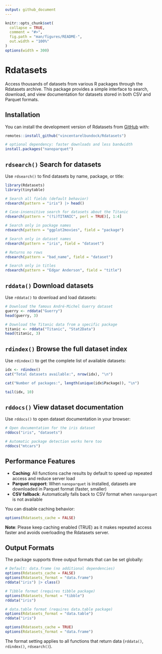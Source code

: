 ```yaml
---
output: github_document
---
```


<!-- README.md is generated from README.Rmd. Please edit that file -->

```r
knitr::opts_chunk$set(
  collapse = TRUE,
  comment = "#>",
  fig.path = "man/figures/README-",
  out.width = "100%"
)
options(width = 300)
```

# Rdatasets

<!-- badges: start -->
<!-- badges: end -->

Access thousands of datasets from various R packages through the Rdatasets archive. This package provides a simple interface to search, download, and view documentation for datasets stored in both CSV and Parquet formats.

## Installation

You can install the development version of Rdatasets from [GitHub](https://github.com/vincentarelbundock/Rdatasetspkg) with:

``` r
remotes::install_github("vincentarelbundock/Rdatasets")

# optional dependency: faster downloads and less bandwidth
install.packages("nanoparquet")
```

## `rdsearch()` Search for datasets

Use `rdsearch()` to find datasets by name, package, or title:

```r
library(Rdatasets)
library(tinytable)

# Search all fields (default behavior)
rdsearch(pattern = "iris") |> head()

# Case-insensitive search for datasets about the Titanic
rdsearch(pattern = "(?i)TITANIC", perl = TRUE)[, 1:4]

# Search only in package names
rdsearch(pattern = "ggplot2movies", field = "package") 

# Search only in dataset names
rdsearch(pattern = "iris", field = "dataset")

# Returns no rows
rdsearch(pattern = "bad_name", field = "dataset") 

# Search only in titles
rdsearch(pattern = "Edgar Anderson", field = "title")
```

## `rddata()` Download datasets

Use `rddata()` to download and load datasets:

```r
# Download the famous André-Michel Guerry dataset
guerry <- rddata("Guerry")
head(guerry, 3)

# Download the Titanic data from a specific package
titanic <- rddata("Titanic", "Stat2Data")
head(titanic, 3)
```

## `rdindex()` Browse the full dataset index

Use `rdindex()` to get the complete list of available datasets:

```r
idx <- rdindex()
cat("Total datasets available:", nrow(idx), "\n")

cat("Number of packages:", length(unique(idx$Package)), "\n")

tail(idx, 10)
```

## `rddocs()` View dataset documentation

Use `rddocs()` to open dataset documentation in your browser:

```r
# Open documentation for the iris dataset
rddocs("iris", "datasets")

# Automatic package detection works here too
rddocs("mtcars")
```

## Performance Features

- **Caching**: All functions cache results by default to speed up repeated access and reduce server load
- **Parquet support**: When `nanoparquet` is installed, datasets are downloaded in Parquet format (faster, smaller)
- **CSV fallback**: Automatically falls back to CSV format when `nanoparquet` is not available

You can disable caching behavior:

```r
options(Rdatasets_cache = FALSE)
```

**Note**: Please keep caching enabled (TRUE) as it makes repeated access faster and avoids overloading the Rdatasets server.

## Output Formats

The package supports three output formats that can be set globally:

```r
# Default: data.frame (no additional dependencies)
options(Rdatasets_cache = FALSE)
options(Rdatasets_format = "data.frame")
rddata("iris") |> class()

# Tibble format (requires tibble package)
options(Rdatasets_format = "tibble")
rddata("iris")

# data.table format (requires data.table package)
options(Rdatasets_format = "data.table")
rddata("iris")

options(Rdatasets_cache = TRUE)
options(Rdatasets_format = "data.frame")
```

The format setting applies to all functions that return data (`rddata()`, `rdindex()`, `rdsearch()`).
